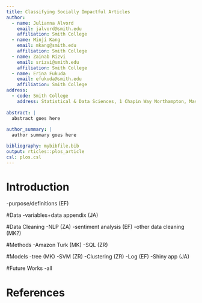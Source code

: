 ```yaml
---
title: Classifying Socially Impactful Articles
author:
  - name: Julianna Alvord
    email: jalvord@smith.edu
    affiliation: Smith College
  - name: Minji Kang
    email: mkang@smith.edu
    affiliation: Smith College
  - name: Zainab Rizvi
    email: srizvi@smith.edu
    affiliation: Smith College
  - name: Erina Fukuda
    email: efukuda@smith.edu
    affiliation: Smith College
address:
  - code: Smith College
    address: Statistical & Data Sciences, 1 Chapin Way Northampton, Massachusetts 01063
    
abstract: |
  abstract goes here
  
author_summary: |
  author summary goes here

bibliography: mybibfile.bib
output: rticles::plos_article
csl: plos.csl
---
```


# Introduction

-purpose/definitions (EF)

#Data
-variables+data appendix (JA)

#Data Cleaning
-NLP (ZA)
-sentiment analysis (EF)
-other data cleaning (MK?)

#Methods
-Amazon Turk (MK)
-SQL (ZR)

#Models
-tree (MK)
-SVM (ZR)
-Clustering (ZR)
-Log (EF)
-Shiny app (JA)

#Future Works
-all

# References {#references .unnumbered}

